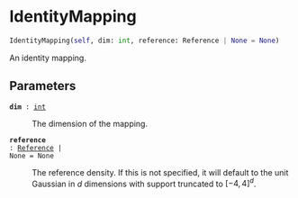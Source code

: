 # IdentityMapping { #deep_tensor.IdentityMapping }

```python
IdentityMapping(self, dim: int, reference: Reference | None = None)
```

An identity mapping.

## Parameters {.doc-section .doc-section-parameters}

<code>[**dim**]{.parameter-name} [:]{.parameter-annotation-sep} [[int](`int`)]{.parameter-annotation}</code>

:   The dimension of the mapping.

<code>[**reference**]{.parameter-name} [:]{.parameter-annotation-sep} [[Reference](`deep_tensor.references.Reference`) \| None]{.parameter-annotation} [ = ]{.parameter-default-sep} [None]{.parameter-default}</code>

:   The reference density. If this is not specified, it will  default to the unit Gaussian in $d$ dimensions with support  truncated to $[-4, 4]^{d}$.